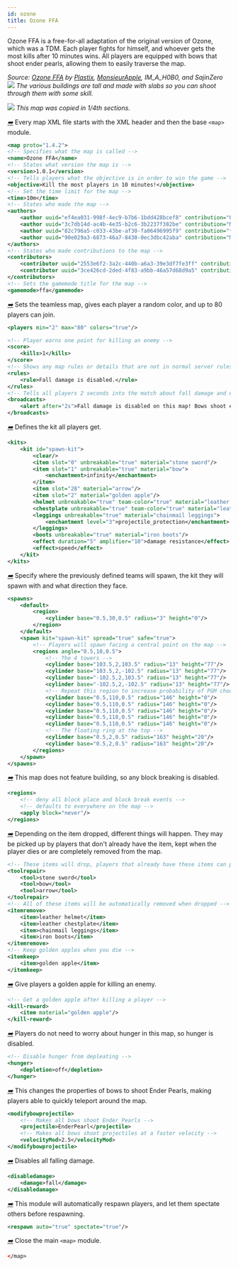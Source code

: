 ```yaml
---
id: ozone
title: Ozone FFA
---
```


Ozone FFA is a free-for-all adaptation of the original version of Ozone, which was a TDM.
Each player fights for himself, and whoever gets the most kills after 10 minutes wins.
All players are equipped with bows that shoot ender pearls, allowing them to easily traverse the map.

_Source: [Ozone FFA](https://github.com/OvercastCommunity/PublicMaps/tree/main/ffa/standard/ozone_ffa) by [Plastix](https://github.com/Plastix),
[MonsieurApple](https://github.com/tonybruess), IM_A_H0B0, and SajinZero_
![](/img/examples/ozone1.png)
_The various buildings are tall and made with slabs so you can shoot through them with some skill._

![](/img/examples/ozone2.png)
_This map was copied in 1/4th sections._

[<i className="icon-right">➡️</i>](/docs/modules/general/main)
Every map XML file starts with the XML header and then the base `<map>` module.

```xml
<map proto="1.4.2">
<!-- Specifies what the map is called -->
<name>Ozone FFA</name>
<!-- States what version the map is -->
<version>1.0.1</version>
<!-- Tells players what the objective is in order to win the game -->
<objective>Kill the most players in 10 minutes!</objective>
<!-- Set the time limit for the map -->
<time>10m</time>
<!-- States who made the map -->
<authors>
    <author uuid="ef4ea031-998f-4ec9-b7b6-1bdd428bcef8" contribution="Overall map design and XML"/> <!-- Plastix -->
    <author uuid="3c7db14d-ac4b-4e35-b2c6-3b2237f382be" contribution="Map design"/> <!-- MonsieurApple -->
    <author uuid="82c796a5-c033-43be-af30-fa06496995f9" contribution="*crunch* *crunch* *crunch*"/> <!-- IM_A_H0B0 -->
    <author uuid="90e029a3-6873-46a7-8430-0ec3dbc42aba" contribution="Map design and aestethics"/> <!-- SajinZero -->
</authors>
<!-- States who made contributions to the map -->
<contributors>
    <contributor uuid="2553e6f2-3a2c-440b-a6a3-39e3df7fe3ff" contribution="Feedback and aesthetics"/> <!-- Khazhyk -->
    <contributor uuid="3ce426cd-2ded-4f83-a9bb-46a57d68d9a5" contribution="Various aesthethics"/> <!-- McYukon -->
</contributors>
<!-- Sets the gamemode title for the map -->
<gamemode>ffa</gamemode>
```

[<i className="icon-right">➡️</i>](/docs/modules/format/players)
Sets the teamless map, gives each player a random color, and up to 80 players can join.

```xml
<players min="2" max="80" colors="true"/>
```

```xml
<!-- Player earns one point for killing an enemy -->
<score>
    <kills>1</kills>
</score>
<!-- Shows any map rules or details that are not in normal server rules -->
<rules>
    <rule>Fall damage is disabled.</rule>
</rules>
<!-- Tells all players 2 seconds into the match about fall damage and ender pearl bows -->
<broadcasts>
    <alert after="2s">Fall damage is disabled on this map! Bows shoot ender pearls!</alert>
</broadcasts>
```

[<i className="icon-right">➡️</i>](/docs/modules/gear/kits)
Defines the kit all players get.

```xml
<kits>
    <kit id="spawn-kit">
        <clear/>
        <item slot="0" unbreakable="true" material="stone sword"/>
        <item slot="1" unbreakable="true" material="bow">
            <enchantment>infinity</enchantment>
        </item>
        <item slot="28" material="arrow"/>
        <item slot="2" material="golden apple"/>
        <helmet unbreakable="true" team-color="true" material="leather helmet"/>
        <chestplate unbreakable="true" team-color="true" material="leather chestplate"/>
        <leggings unbreakable="true" material="chainmail leggings">
            <enchantment level="3">projectile_protection</enchantment>
        </leggings>
        <boots unbreakable="true" material="iron boots"/>
        <effect duration="5" amplifier="10">damage resistance</effect>
        <effect>speed</effect>
    </kit>
</kits>
```

[<i className="icon-right">➡️</i>](/docs/modules/mechanics/spawns)
Specify where the previously defined teams will spawn, the kit they will spawn with and what direction they face.

```xml
<spawns>
    <default>
        <region>
            <cylinder base="0.5,30,0.5" radius="3" height="0"/>
        </region>
    </default>
    <spawn kit="spawn-kit" spread="true" safe="true">
        <!-- Players will spawn facing a central point on the map -->
        <regions angle="0.5,10,0.5">
            <!-- The 4 towers -->
            <cylinder base="103.5,2,103.5" radius="13" height="77"/>
            <cylinder base="103.5,2,-102.5" radius="13" height="77"/>
            <cylinder base="-102.5,2,103.5" radius="13" height="77"/>
            <cylinder base="-102.5,2,-102.5" radius="13" height="77"/>
            <!-- Repeat this region to increase probability of PGM choosing this one -->
            <cylinder base="0.5,110,0.5" radius="146" height="0"/>
            <cylinder base="0.5,110,0.5" radius="146" height="0"/>
            <cylinder base="0.5,110,0.5" radius="146" height="0"/>
            <cylinder base="0.5,110,0.5" radius="146" height="0"/>
            <cylinder base="0.5,110,0.5" radius="146" height="0"/>
            <!-- The floating ring at the top -->
            <cylinder base="0.5,2,0.5" radius="163" height="20"/>
            <cylinder base="0.5,2,0.5" radius="163" height="20"/>
        </regions>
    </spawn>
</spawns>
```

[<i className="icon-right">➡️</i>](/docs/modules/mechanics/regions)
This map does not feature building, so any block breaking is disabled.

```xml
<regions>
    <!-- deny all block place and block break events -->
    <!-- defaults to everywhere on the map -->
    <apply block="never"/>
</regions>
```

[<i className="icon-right">➡️</i>](/docs/modules/gear/repair-remove-keep)
Depending on the item dropped, different things will happen. They may be picked up by
players that don't already have the item, kept when the player dies or are completely removed from the map.

```xml
<!-- These items will drop, players that already have these items can pick it up and will be merged -->
<toolrepair>
    <tool>stone sword</tool>
    <tool>bow</tool>
    <tool>arrow</tool>
</toolrepair>
<!-- All of these items will be automatically removed when dropped -->
<itemremove>
    <item>leather helmet</item>
    <item>leather chestplate</item>
    <item>chainmail leggings</item>
    <item>iron boots</item>
</itemremove>
<!-- Keep golden apples when you die -->
<itemkeep>
    <item>golden apple</item>
</itemkeep>
```

[<i className="icon-right">➡️</i>](/docs/modules/gear/kill-rewards)
Give players a golden apple for killing an enemy.

```xml
<!-- Get a golden apple after killing a player -->
<kill-reward>
    <item material="golden apple"/>
</kill-reward>
```

[<i className="icon-right">➡️</i>](/docs/modules/mechanics/damage#hunger)
Players do not need to worry about hunger in this map, so hunger is disabled.

```xml
<!-- Disable hunger from depleating -->
<hunger>
    <depletion>off</depletion>
</hunger>
```

[<i className="icon-right">➡️</i>](/docs/modules/gear/projectiles/#modifying-bow-projectiles)
This changes the properties of bows to shoot Ender Pearls, making players
able to quickly teleport around the map.

```xml
<modifybowprojectile>
    <!-- Makes all bows shoot Ender Pearls -->
    <projectile>EnderPearl</projectile>
    <!-- Makes all bows shoot projectiles at a faster velocity -->
    <velocityMod>2.5</velocityMod>
</modifybowprojectile>
```

[<i className="icon-right">➡️</i>](/docs/modules/mechanics/damage#disable-damage)
Disables all falling damage.

```xml
<disabledamage>
    <damage>fall</damage>
</disabledamage>
```

[<i className="icon-right">➡️</i>](/docs/modules/mechanics/spawns#respawn-module)
This module will automatically respawn players, and let them spectate others before respawning.

```xml
<respawn auto="true" spectate="true"/>
```

[<i className="icon-right">➡️</i>](/docs/modules/general/main)
Close the main `<map>` module.

```xml
</map>
```
